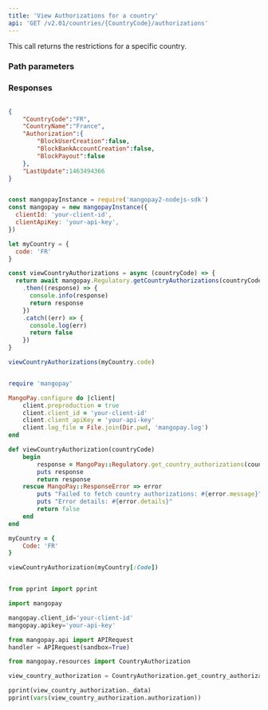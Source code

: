 ```yaml
---
title: 'View Authorizations for a country'  
api: 'GET /v2.01/countries/{CountryCode}/authorizations'  
---
```


  

This call returns the restrictions for a specific country.  

### Path parameters  

<CountryCode />  

### Responses  

<AccordionGroup><Accordion title="200 ">  

<CountryCodeResponse />  

<CountryNameResponse />  

<AuthorizationResponse />  

<LastUpdateResponse /></Accordion></AccordionGroup>  

<ResponseExample>  

```json 200   

{
    "CountryCode":"FR",
    "CountryName":"France",
    "Authorization":{
        "BlockUserCreation":false,
        "BlockBankAccountCreation":false,
        "BlockPayout":false
    },
    "LastUpdate":1463494366
}  

 ```  

</ResponseExample>  

<RequestExample>  
  
```javascript NodeJS  

const mangopayInstance = require('mangopay2-nodejs-sdk')
const mangopay = new mangopayInstance({
  clientId: 'your-client-id',
  clientApiKey: 'your-api-key',
})

let myCountry = {
  code: 'FR'
}

const viewCountryAuthorizations = async (countryCode) => {
  return await mangopay.Regulatory.getCountryAuthorizations(countryCode)
    .then((response) => {
      console.info(response)
      return response
    })
    .catch((err) => {
      console.log(err)
      return false
    })
}

viewCountryAuthorizations(myCountry.code)  
```  

  
```ruby Ruby  

require 'mangopay'

MangoPay.configure do |client|
    client.preproduction = true
    client.client_id = 'your-client-id'
    client.client_apiKey = 'your-api-key'
    client.log_file = File.join(Dir.pwd, 'mangopay.log')
end

def viewCountryAuthorization(countryCode)
    begin
        response = MangoPay::Regulatory.get_country_authorizations(countryCode)
        puts response
        return response
    rescue MangoPay::ResponseError => error
        puts "Failed to fetch country authorizations: #{error.message}"
        puts "Error details: #{error.details}"
        return false
    end
end

myCountry = {
    Code: 'FR'
}

viewCountryAuthorization(myCountry[:Code])  
```  

  
```python Python  

from pprint import pprint

import mangopay

mangopay.client_id='your-client-id'
mangopay.apikey='your-api-key'

from mangopay.api import APIRequest
handler = APIRequest(sandbox=True)

from mangopay.resources import CountryAuthorization

view_country_authorization = CountryAuthorization.get_country_authorizations(country_code='FR')

pprint(view_country_authorization._data)
pprint(vars(view_country_authorization.authorization))  
```  

  
</RequestExample>